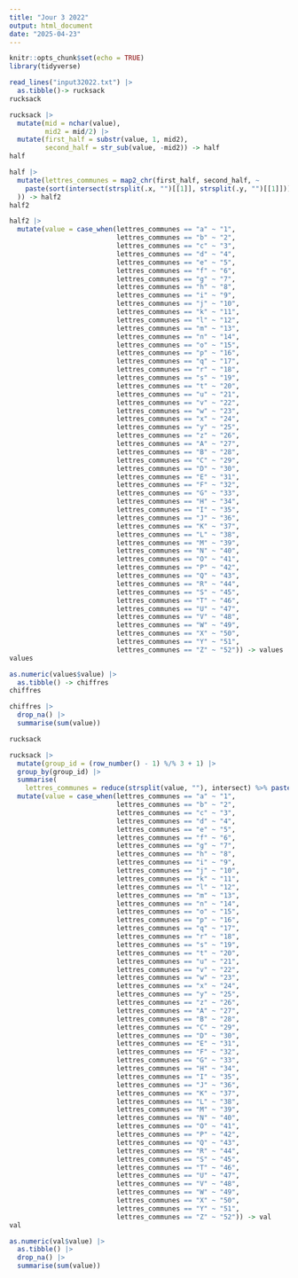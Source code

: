 ```yaml
---
title: "Jour 3 2022"
output: html_document
date: "2025-04-23"
---
```



```r
knitr::opts_chunk$set(echo = TRUE)
library(tidyverse)
```

```r
read_lines("input32022.txt") |>
  as.tibble()-> rucksack
rucksack
```



```r
rucksack |>
  mutate(mid = nchar(value),
         mid2 = mid/2) |>
  mutate(first_half = substr(value, 1, mid2),
         second_half = str_sub(value, -mid2)) -> half
half
```

```r
half |>
  mutate(lettres_communes = map2_chr(first_half, second_half, ~
    paste(sort(intersect(strsplit(.x, "")[[1]], strsplit(.y, "")[[1]])), collapse = "")
  )) -> half2
half2
```

```r
half2 |>
  mutate(value = case_when(lettres_communes == "a" ~ "1",
                           lettres_communes == "b" ~ "2",
                           lettres_communes == "c" ~ "3",
                           lettres_communes == "d" ~ "4",
                           lettres_communes == "e" ~ "5",
                           lettres_communes == "f" ~ "6",
                           lettres_communes == "g" ~ "7",
                           lettres_communes == "h" ~ "8",
                           lettres_communes == "i" ~ "9",
                           lettres_communes == "j" ~ "10",
                           lettres_communes == "k" ~ "11",
                           lettres_communes == "l" ~ "12",
                           lettres_communes == "m" ~ "13",
                           lettres_communes == "n" ~ "14",
                           lettres_communes == "o" ~ "15",
                           lettres_communes == "p" ~ "16",
                           lettres_communes == "q" ~ "17",
                           lettres_communes == "r" ~ "18",
                           lettres_communes == "s" ~ "19",
                           lettres_communes == "t" ~ "20",
                           lettres_communes == "u" ~ "21",
                           lettres_communes == "v" ~ "22",
                           lettres_communes == "w" ~ "23",
                           lettres_communes == "x" ~ "24",
                           lettres_communes == "y" ~ "25",
                           lettres_communes == "z" ~ "26",
                           lettres_communes == "A" ~ "27",
                           lettres_communes == "B" ~ "28",
                           lettres_communes == "C" ~ "29",
                           lettres_communes == "D" ~ "30",
                           lettres_communes == "E" ~ "31",
                           lettres_communes == "F" ~ "32",
                           lettres_communes == "G" ~ "33",
                           lettres_communes == "H" ~ "34",
                           lettres_communes == "I" ~ "35",
                           lettres_communes == "J" ~ "36",
                           lettres_communes == "K" ~ "37",
                           lettres_communes == "L" ~ "38",
                           lettres_communes == "M" ~ "39",
                           lettres_communes == "N" ~ "40",
                           lettres_communes == "O" ~ "41",
                           lettres_communes == "P" ~ "42",
                           lettres_communes == "Q" ~ "43",
                           lettres_communes == "R" ~ "44",
                           lettres_communes == "S" ~ "45",
                           lettres_communes == "T" ~ "46",
                           lettres_communes == "U" ~ "47",
                           lettres_communes == "V" ~ "48",
                           lettres_communes == "W" ~ "49",
                           lettres_communes == "X" ~ "50",
                           lettres_communes == "Y" ~ "51",
                           lettres_communes == "Z" ~ "52")) -> values
values
```

```r
as.numeric(values$value) |>
  as.tibble() -> chiffres
chiffres
```

```r
chiffres |>
  drop_na() |>
  summarise(sum(value))
```

```r
rucksack
```


```r
rucksack |>
  mutate(group_id = (row_number() - 1) %/% 3 + 1) |>
  group_by(group_id) |>
  summarise(
    lettres_communes = reduce(strsplit(value, ""), intersect) %>% paste(collapse = ""))  |>
  mutate(value = case_when(lettres_communes == "a" ~ "1",
                           lettres_communes == "b" ~ "2",
                           lettres_communes == "c" ~ "3",
                           lettres_communes == "d" ~ "4",
                           lettres_communes == "e" ~ "5",
                           lettres_communes == "f" ~ "6",
                           lettres_communes == "g" ~ "7",
                           lettres_communes == "h" ~ "8",
                           lettres_communes == "i" ~ "9",
                           lettres_communes == "j" ~ "10",
                           lettres_communes == "k" ~ "11",
                           lettres_communes == "l" ~ "12",
                           lettres_communes == "m" ~ "13",
                           lettres_communes == "n" ~ "14",
                           lettres_communes == "o" ~ "15",
                           lettres_communes == "p" ~ "16",
                           lettres_communes == "q" ~ "17",
                           lettres_communes == "r" ~ "18",
                           lettres_communes == "s" ~ "19",
                           lettres_communes == "t" ~ "20",
                           lettres_communes == "u" ~ "21",
                           lettres_communes == "v" ~ "22",
                           lettres_communes == "w" ~ "23",
                           lettres_communes == "x" ~ "24",
                           lettres_communes == "y" ~ "25",
                           lettres_communes == "z" ~ "26",
                           lettres_communes == "A" ~ "27",
                           lettres_communes == "B" ~ "28",
                           lettres_communes == "C" ~ "29",
                           lettres_communes == "D" ~ "30",
                           lettres_communes == "E" ~ "31",
                           lettres_communes == "F" ~ "32",
                           lettres_communes == "G" ~ "33",
                           lettres_communes == "H" ~ "34",
                           lettres_communes == "I" ~ "35",
                           lettres_communes == "J" ~ "36",
                           lettres_communes == "K" ~ "37",
                           lettres_communes == "L" ~ "38",
                           lettres_communes == "M" ~ "39",
                           lettres_communes == "N" ~ "40",
                           lettres_communes == "O" ~ "41",
                           lettres_communes == "P" ~ "42",
                           lettres_communes == "Q" ~ "43",
                           lettres_communes == "R" ~ "44",
                           lettres_communes == "S" ~ "45",
                           lettres_communes == "T" ~ "46",
                           lettres_communes == "U" ~ "47",
                           lettres_communes == "V" ~ "48",
                           lettres_communes == "W" ~ "49",
                           lettres_communes == "X" ~ "50",
                           lettres_communes == "Y" ~ "51",
                           lettres_communes == "Z" ~ "52")) -> val
val
```


```r
as.numeric(val$value) |>
  as.tibble() |>
  drop_na() |>
  summarise(sum(value))
```


